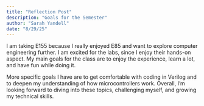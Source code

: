 ```yaml
---
title: "Reflection Post"
description: "Goals for the Semester"
author: "Sarah Yandell"
date: "8/29/25"
---
```


I am taking E155 because I really enjoyed E85 and want to explore computer engineering further. I am  excited for the labs, since I enjoy their hands-on aspect. My main goals for the class are to enjoy the experience, learn a lot, and have fun while doing it.

More specific goals I have are to get comfortable with coding in Verilog and to deepen my understanding of how microcontrollers work. Overall, I’m looking forward to diving into these topics, challenging myself, and growing my technical skills.